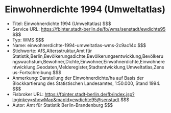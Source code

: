 # Einwohnerdichte 1994 (Umweltatlas)
- Titel: Einwohnerdichte 1994 (Umweltatlas) $$$
- Service URL: https://fbinter.stadt-berlin.de/fb/wms/senstadt/ewdichte95 $$$
- Typ: WMS $$$
- Name: einwohnerdichte-1994-umweltatlas-wms-2c9ac14c $$$
- Stichworte: AfS,Altersstruktur,Amt für Statistik,Berlin,Bevölkerungsdichte,Bevölkerungsentwicklung,Bevölkerungswachstum,Bewohner,Dichte,Einwohner,Einwohnerdichte,Einwohnerentwicklung,Geodaten,Melderegister,Stadtentwicklung,Umweltatlas,Zensus-Fortschreibung $$$
- Anmerkung: Darstellung der Einwohnerdichte/ha auf Basis der Blockkartierung des Statistischen Landesamtes, 1:50.000, Stand 1994. $$$
- Fisbroker URL: https://fbinter.stadt-berlin.de/fb/index.jsp?loginkey=showMap&mapId=ewdichte95@senstadt $$$
- Autor: Amt für Statistik Berlin-Brandenburg $$$
